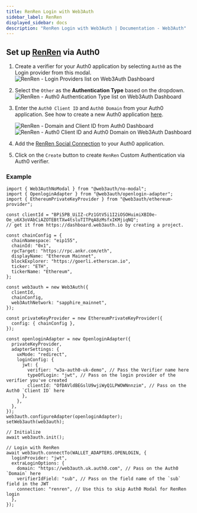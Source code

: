 ```yaml
---
title: RenRen Login with Web3Auth
sidebar_label: RenRen
displayed_sidebar: docs
description: "RenRen Login with Web3Auth | Documentation - Web3Auth"
---
```


## Set up [RenRen](https://marketplace.auth0.com/integrations/renren-social-connection) via Auth0

1. Create a verifier for your Auth0 application by selecting `Auth0` as the Login provider from this modal.
   ![RenRen - Login Providers list on Web3Auth Dashboard](/images/dashboard/create-verifier-auth0.png)
2. Select the `Other` as the **Authentication Type** based on the dropdown.
   ![RenRen - Auth0 Authentication Type list on Web3Auth Dashboard](/images/dashboard/create-verifier-google.png)
3. Enter the `Auth0 Client ID` and `Auth0 Domain` from your Auth0 application. See how to create a new Auth0 application
   [here](https://auth0.com/docs/quickstart/webapp/).

   ![RenRen - Domain and Client ID from Auth0 Dashboard](/images/dashboard/create-verifier-auth0-filled-common.png)
   ![RenRen - Auth0 Client ID and Auth0 Domain on Web3Auth Dashboard](/images/dashboard/create-verifier-auth0-unfilled.png)

4. Add the [RenRen Social Connection](https://marketplace.auth0.com/integrations/renren-social-connection) to your Auth0 application.
5. Click on the `Create` button to create `RenRen` Custom Authentication via Auth0 verifier.

### Example

```tsx
import { Web3AuthNoModal } from "@web3auth/no-modal";
import { OpenloginAdapter } from "@web3auth/openlogin-adapter";
import { EthereumPrivateKeyProvider } from "@web3auth/ethereum-provider";

const clientId = "BPi5PB_UiIZ-cPz1GtV5i1I2iOSOHuimiXBI0e-Oe_u6X3oVAbCiAZOTEBtTXw4tsluTITPqA8zMsfxIKMjiqNQ";
// get it from https://dashboard.web3auth.io by creating a project.

const chainConfig = {
  chainNamespace: "eip155",
  chainId: "0x1",
  rpcTarget: "https://rpc.ankr.com/eth",
  displayName: "Ethereum Mainnet",
  blockExplorer: "https://goerli.etherscan.io",
  ticker: "ETH",
  tickerName: "Ethereum",
};

const web3auth = new Web3Auth({
  clientId,
  chainConfig,
  web3AuthNetwork: "sapphire_mainnet",
});

const privateKeyProvider = new EthereumPrivateKeyProvider({
  config: { chainConfig },
});

const openloginAdapter = new OpenloginAdapter({
  privateKeyProvider,
  adapterSettings: {
    uxMode: "redirect",
    loginConfig: {
      jwt: {
        verifier: "w3a-auth0-uk-demo", // Pass the Verifier name here
        typeOfLogin: "jwt", // Pass on the login provider of the verifier you've created
        clientId: "OfDAVldBEGslU9wjiWyQ1LPWOWNnnzim", // Pass on the Auth0 `Client ID` here
      },
    },
  },
});
web3auth.configureAdapter(openloginAdapter);
setWeb3auth(web3auth);

// Initialize
await web3auth.init();

// Login with RenRen
await web3auth.connectTo(WALLET_ADAPTERS.OPENLOGIN, {
  loginProvider: "jwt",
  extraLoginOptions: {
    domain: "https://web3auth.uk.auth0.com", // Pass on the Auth0 `Domain` here
    verifierIdField: "sub", // Pass on the field name of the `sub` field in the JWT
    connection: "renren", // Use this to skip Auth0 Modal for RenRen login
  },
});
```
